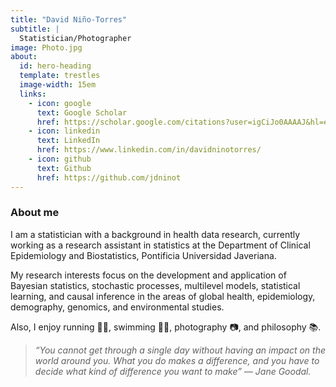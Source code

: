 ```yaml
---
title: "David Niño-Torres"
subtitle: |
  Statistician/Photographer
image: Photo.jpg
about:
  id: hero-heading
  template: trestles
  image-width: 15em
  links:
    - icon: google
      text: Google Scholar
      href: https://scholar.google.com/citations?user=igCiJo0AAAAJ&hl=es
    - icon: linkedin
      text: LinkedIn
      href: https://www.linkedin.com/in/davidninotorres/
    - icon: github
      text: Github
      href: https://github.com/jdninot
---
```


### About me

I am a statistician with a background in health data research, currently working as a research assistant in statistics at the Department of Clinical Epidemiology and Biostatistics, Pontificia Universidad Javeriana.

My research interests focus on the development and application of Bayesian statistics, stochastic processes, multilevel models, statistical learning, and causal inference in the areas of global health, epidemiology, demography, genomics, and environmental studies.

Also, I enjoy running 🏃‍♂️, swimming 🏊‍♂️, photography 📷, and philosophy 📚.

> *"You cannot get through a single day without having an impact on the world around you. What you do makes a difference, and you have to decide what kind of difference you want to make" — Jane Goodal.*
